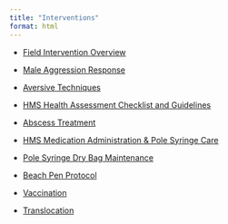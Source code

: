 ```yaml
---
title: "Interventions"
format: html
---
```


-   [Field Intervention Overview](https://docs.google.com/document/d/1g7DXekKBJezB-zmRdBpaXOxBThcrQLBDRKF44DE8Nr8/edit?usp=sharing){.external target="_blank"}

-   [Male Aggression Response](https://docs.google.com/document/d/1jRvSsQWbKcTLjTB43XTVWm1r3SbJepVBgHjxEv3BX-4/edit?usp=sharing){.external target="_blank"}

-   [Aversive Techniques](https://docs.google.com/document/d/1MopSnydqwe-x1pFJSWPl0DsTt19KkKMTJTfDJnJS9Do/edit?usp=sharing){.external target="_blank"}

-   [HMS Health Assessment Checklist and Guidelines](https://docs.google.com/document/d/1Ixgl0ZNlUxrrGZHaE0fXodlimX9nrKNI7vKlq1pUMNk/edit?usp=sharing){.external target="_blank"}

-   [Abscess Treatment](https://docs.google.com/document/d/1FZG0bqiH1Xi8VWm33Y4vRtFTHZljAsKECF4On0Yd4bM/edit?usp=sharing){.external target="_blank"}

-   [HMS Medication Administration & Pole Syringe Care](https://docs.google.com/document/d/13SYGZ7xoNmky-nTL1yyILWU0t7byYcATRzdctKJ7Clw/edit?usp=sharing){.external target="_blank"}

-   [Pole Syringe Dry Bag Maintenance](https://docs.google.com/document/d/1IqIBGHZvVjm0Tju34nsSDhVVMqpbSvn4ZGuXtjXUMjk/edit?usp=sharing){.external target="_blank"}

-   [Beach Pen Protocol](https://docs.google.com/document/d/17NMUOxfDp8Xrpch1ivRoxb3-FSkNQzHliBP92l1Exxo/edit?usp=sharing){.external target="_blank"}

-   [Vaccination](https://docs.google.com/document/d/1hbyRV7Dv33kEur0lGuldyXkG7ddI67jdkAOWhPmuYws/edit?usp=sharing){.external target="_blank"}

-   [Translocation](https://docs.google.com/document/d/1Gze8eUR0YJrk-PQlnVU5Caw7gRCtOI_P_RYZ9f7sWig/edit?usp=sharing){.external target="_blank"}